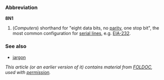 ===Abbreviation===
'''8N1'''

# (''Computers'') shorthand for "eight data bits, no [[parity]], one stop bit", the most common configuration for [[serial line]]s, e.g. [[EIA-232]].

===See also===
* [[jargon]]

''This article (or an earlier version of it) contains material from [[FOLDOC]], used with [[w:Public Domain Resources/Foldoc license|permission]].''